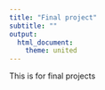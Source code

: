 ```yaml
---
title: "Final project"
subtitle: ""
output: 
  html_document: 
    theme: united
---
```


This is for final projects

